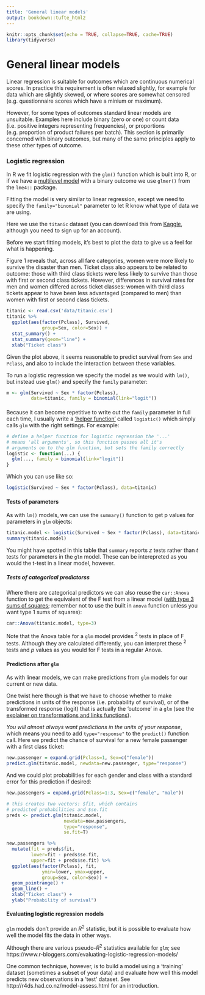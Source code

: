 ```yaml
---
title: 'General linear models'
output: bookdown::tufte_html2
---
```

  
```r
knitr::opts_chunk$set(echo = TRUE, collapse=TRUE, cache=TRUE)
library(tidyverse)
```


# General linear models


Linear regression is suitable for outcomes which are continuous numerical scores. In practice this requirement is often relaxed slightly, for example for data which are slightly skewed, or where scores are somewhat censored (e.g. questionnaire scores which have a minium or maximum).

However, for some types of outcomes standard linear models are unsuitable. Examples here include binary (zero or one) or count data (i.e. positive integers representing frequencies), or proportions (e.g. proportion of product failures per batch). This section is primarily concerned with binary outcomes, but many of the same principles apply to these other types of outcome.



### Logistic regression {- #logistic-regression}

In R we fit logistic regression with the `glm()` function which is built into R, or if we have a [multilevel model](#multilevel-models) with a binary outcome we use `glmer()` from the `lme4::` package.


Fitting the model is very similar to linear regression, except we need to specify the `family="binomial"` parameter to let R know what type of data we are using.

Here we use the `titanic` dataset (you can download this from [Kaggle](https://www.kaggle.com/c/titanic/data), although you need to sign up for an account). 


Before we start fitting models, it's best to plot the data to give us a feel for what is happening. 

[Figure 1 reveals that, across all fare categories, women were more likely to survive the disaster than men. Ticket class also appears to be related to outcome: those with third class tickets were less likely to survive than those with first or second class tickets. However, differences in survival rates for men and women differed across ticket classes: women with third class tickets appear to have been less advantaged (compared to men) than women with first or second class tickets.]{.apa-example}

```r
titanic <- read.csv('data/titanic.csv')
titanic %>% 
  ggplot(aes(factor(Pclass), Survived, 
             group=Sex, color=Sex)) + 
  stat_summary() + 
  stat_summary(geom="line") + 
  xlab("Ticket class")
```


Given the plot above, it seems reasonable to predict survival from `Sex` and `Pclass`, and also to include the interaction between these variables. 

To run a logistic regression we specify the model as we would with `lm()`, but instead use `glm()` and specify the `family` parameter: 

```r
m <- glm(Survived ~ Sex * factor(Pclass), 
         data=titanic, family = binomial(link="logit"))
```


#### {- #helper-function-logistic}

Because it can become repetitive to write out the `family` parameter in full each time, I usually write a ['helper function'](#helper-functions) called `logistic()` which simply calls `glm` with the right settings. For example:

```r
# define a helper function for logistic regression the '...' 
# means 'all arguments', so this function passes all it's 
# arguments on to the glm function, but sets the family correctly
logistic <- function(...) {
  glm(..., family = binomial(link="logit"))
}
```

Which you can use like so:

```r
logistic(Survived ~ Sex * factor(Pclass), data=titanic)
```

#### Tests of parameters {-}

As with `lm()` models, we can use the `summary()` function to get p values for parameters in `glm` objects:

```r
titanic.model <- logistic(Survived ~ Sex * factor(Pclass), data=titanic)
summary(titanic.model)
```


[You might have spotted in this table that `summary` reports *z* tests rather than *t* tests for parameters in the `glm` model. These can be interepreted as you would the t-test in a linear model, however.]{.explainer}


##### Tests of categorical predictorss {-}

Where there are categorical predictors we can also reuse the `car::Anova` function to get the equivalent of the F test from a linear model ([with type 3 sums of squares](#sums-squares); remember not to use the built in `anova` function unless you want type 1 sums of squares):

```r
car::Anova(titanic.model, type=3)
```

[Note that the Anova table for a `glm` model provides \chi^2^ tests in place of F tests. Although they are calculated differently, you can interpret these \chi^2^ tests and *p* values as you would for F tests in a regular Anova.]{.explainer}



#### Predictions after `glm` {- #glm-predictions}

As with linear models, we can make predictions from `glm` models for our current or new data.

One twist here though is that we have to choose whether to make predictions in units of the response (i.e. probability of survival), or of the transformed response (logit) that is actually the 'outcome' in a `glm` (see the [explainer on transformations and links functions](#link-functions)). 

*You will almost always want predictions in the units of your response*, which means you need to add `type="response"` to the `predict()` function call. Here we predict the chance of survival for a new female passenger with a first class ticket:

```r
new.passenger = expand.grid(Pclass=1, Sex=c("female"))
predict.glm(titanic.model, newdata=new.passenger, type="response")
```

And we could plot probabilities for each gender and class with a standard error for this prediction if desired:

```r
new.passengers = expand.grid(Pclass=1:3, Sex=c("female", "male"))

# this creates two vectors: $fit, which contains 
# predicted probabilities and $se.fit
preds <- predict.glm(titanic.model, 
                     newdata=new.passengers, 
                     type="response", 
                     se.fit=T)

new.passengers %>% 
  mutate(fit = preds$fit, 
         lower=fit - preds$se.fit, 
         upper=fit + preds$se.fit) %>% 
  ggplot(aes(factor(Pclass), fit, 
             ymin=lower, ymax=upper, 
             group=Sex, color=Sex)) +
  geom_pointrange() + 
  geom_line() + 
  xlab("Ticket class") +
  ylab("Probability of survival")
```




#### Evaluating logistic regression models {- #glm-cross-validation}

`glm` models don't provide an *R*^2^ statistic, but it is possible to evaluate how well the model fits the data in other ways.

[Although there are various pseudo-*R*^2^ statistics available for `glm`; see https://www.r-bloggers.com/evaluating-logistic-regression-models/]{.explainer}

One common technique, however, is to build a model using a 'training' dataset (sometimes a subset of your data) and evaluate how well this model predicts new observations in a 'test' dataset. See http://r4ds.had.co.nz/model-assess.html for an introduction.



<!-- TODO 

- interactions and weirness between probbaility and logit space

-->




<!-- TODO 


### Poisson regression {-}

- fitting
- predicted counts


-->

